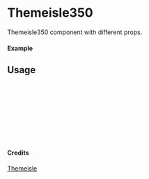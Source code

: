 
<Meta of={Themeisle350} title="Themeisle/Themeisle350" />

# Themeisle350

Themeisle350 component with different props.

#### Example

<Canvas of={Themeisle350.Primary} />

## Usage

```ts
import { Themeisle350 } from "yadl-ui";

const Example = () => {
  return (
      <Themeisle350 />
  );
};

export default Example;
```

#### Credits
[Themeisle](https://themeisle.com/illustrations)
